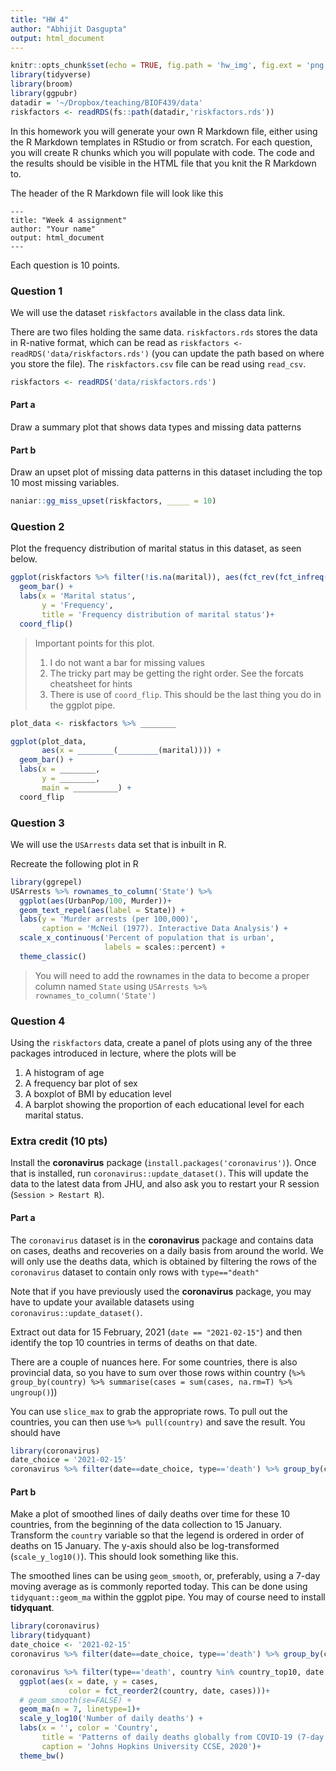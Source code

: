 ```yaml
---
title: "HW 4"
author: "Abhijit Dasgupta"
output: html_document
---
```


```r
knitr::opts_chunk$set(echo = TRUE, fig.path = 'hw_img', fig.ext = 'png')
library(tidyverse)
library(broom)
library(ggpubr)
datadir = '~/Dropbox/teaching/BIOF439/data'
riskfactors <- readRDS(fs::path(datadir,'riskfactors.rds'))
```


In this homework you will generate your own R Markdown file, either using the R Markdown templates in RStudio or from scratch. For each question, you will create R chunks which you will populate with code. The code and the results should be visible in the HTML file that you knit the R Markdown to. 

The header of the R Markdown file will look like this

```
---
title: "Week 4 assignment"
author: "Your name"
output: html_document
---
```

Each question is 10 points.

### Question 1

We will use the dataset `riskfactors` available in the class data link. 

There are two files holding the same data. 
`riskfactors.rds` stores the data in R-native format, which can be read as `riskfactors <- readRDS('data/riskfactors.rds')` (you can update the path based on where you store the file). The `riskfactors.csv` file can be read using `read_csv`. 

```r
riskfactors <- readRDS('data/riskfactors.rds')
```

#### Part a

Draw a summary plot that shows data types and missing data patterns

#### Part b

Draw an upset plot of missing data patterns in this dataset including the top 10 most missing variables.

```r
naniar::gg_miss_upset(riskfactors, _____ = 10)
```


### Question 2

Plot the frequency distribution of marital status in this dataset, as seen below.

```r
ggplot(riskfactors %>% filter(!is.na(marital)), aes(fct_rev(fct_infreq(marital))))+
  geom_bar() + 
  labs(x = 'Marital status', 
       y = 'Frequency',
       title = 'Frequency distribution of marital status')+
  coord_flip()
```

> Important points for this plot. 
> 
> 1. I do not want a bar for missing values
> 1. The tricky part may be getting the right order. See the forcats cheatsheet for hints
> 1. There is use of `coord_flip`. This should be the last thing you do in the ggplot pipe. 

```r
plot_data <- riskfactors %>% ________

ggplot(plot_data, 
       aes(x = ________(_________(marital)))) + 
  geom_bar() + 
  labs(x = ________, 
       y = ________,
       main = __________) + 
  coord_flip
```


### Question 3

We will use the `USArrests` data set that is inbuilt in R. 

Recreate the following plot in R

```r
library(ggrepel)
USArrests %>% rownames_to_column('State') %>% 
  ggplot(aes(UrbanPop/100, Murder))+
  geom_text_repel(aes(label = State)) + 
  labs(y = 'Murder arrests (per 100,000)', 
       caption = 'McNeil (1977). Interactive Data Analysis') + 
  scale_x_continuous('Percent of population that is urban',
                     labels = scales::percent) +
  theme_classic()
```

> You will need to add the rownames in the data to become a proper column named `State`  using `USArrests %>% rownames_to_column('State')`


### Question 4

Using the `riskfactors` data, create a panel of plots using any of the three packages introduced in lecture, where the plots will be

1. A histogram of age
1. A frequency bar plot of sex
1. A boxplot of BMI by education level
1. A barplot showing the proportion of each educational level for each marital status.


### Extra credit (10 pts)

Install the **coronavirus** package (`install.packages('coronavirus')`). Once that is installed, run `coronavirus::update_dataset()`. This will update the data to the latest data from JHU, and also ask you to restart
your R session (`Session > Restart R`). 

#### Part a

The `coronavirus` dataset is in the **coronavirus** package and contains data on cases, deaths and recoveries on a daily basis from around the world. We will only use the deaths data, which is obtained by filtering the rows
of the `coronavirus` dataset to contain only rows with `type=="death"`

Note that if you have previously used the **coronavirus** package, you may have to update your available datasets using `coronavirus::update_dataset()`. 

Extract out data for 15 February, 2021 (`date == "2021-02-15"`) and then identify the top 10 countries in terms of
deaths on that date. 

There are a couple of nuances here. For some countries, there is also provincial data, so you have to sum over those rows within country (`%>% group_by(country) %>% summarise(cases = sum(cases, na.rm=T) %>% ungroup()`))

You can use `slice_max` to grab the appropriate rows. To pull out the countries, you can then use `%>% pull(country)` and save the result. You should have

```r
library(coronavirus)
date_choice = '2021-02-15'
coronavirus %>% filter(date==date_choice, type=='death') %>% group_by(country) %>% summarise(cases = sum(cases, na.rm=T)) %>% ungroup() %>% slice_max(cases, n=10) %>% pull(country)
```

#### Part b

Make a plot of smoothed lines of daily deaths over time for these 10 countries, from the beginning of the data collection to 15 January.  Transform the `country` variable so that the legend is ordered in order of deaths on 15 January. The y-axis should also be log-transformed (`scale_y_log10()`). This should look something like this.

The smoothed lines can be using `geom_smooth`, or, preferably, using a 7-day moving average as is commonly reported today. This can be done using `tidyquant::geom_ma` within the ggplot pipe. You may of course need to install **tidyquant**. 

```r
library(coronavirus)
library(tidyquant)
date_choice <- '2021-02-15'
coronavirus %>% filter(date==date_choice, type=='death') %>% group_by(country) %>% summarise(cases = sum(cases, na.rm=T)) %>% ungroup() %>% slice_max(cases, n=10) %>% pull(country) -> country_top10

coronavirus %>% filter(type=='death', country %in% country_top10, date <= date_choice) %>% 
  ggplot(aes(x = date, y = cases, 
             color = fct_reorder2(country, date, cases)))+
  # geom_smooth(se=FALSE) + 
  geom_ma(n = 7, linetype=1)+
  scale_y_log10('Number of daily deaths') +
  labs(x = '', color = 'Country',
       title = 'Patterns of daily deaths globally from COVID-19 (7-day average)',
       caption = 'Johns Hopkins University CCSE, 2020')+
  theme_bw()
```

